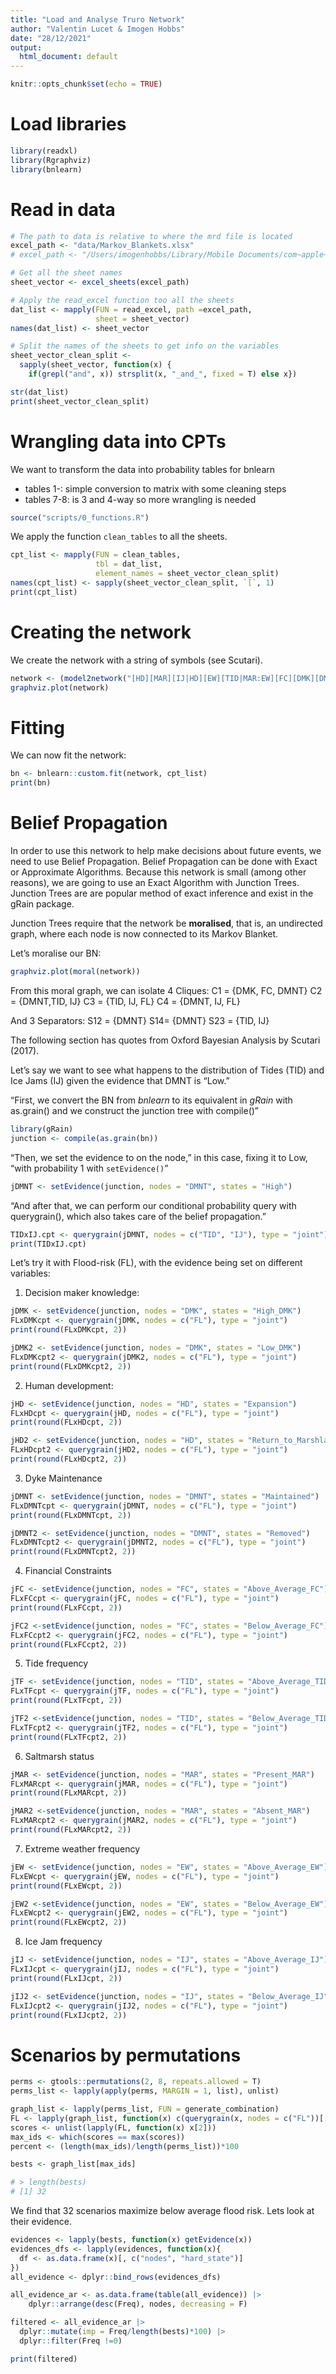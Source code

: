 ```yaml
---
title: "Load and Analyse Truro Network"
author: "Valentin Lucet & Imogen Hobbs"
date: "28/12/2021"
output:
  html_document: default
---
```


```r
knitr::opts_chunk$set(echo = TRUE)
```

# Load libraries 

```r
library(readxl)
library(Rgraphviz)
library(bnlearn)
```

# Read in data 

```r
# The path to data is relative to where the mrd file is located
excel_path <- "data/Markov_Blankets.xlsx"
# excel_path <- "/Users/imogenhobbs/Library/Mobile Documents/com~apple~CloudDocs/Theme 1 ResNet/MSc_Renewable_Resources/R/data/2Markov_Blankets.xlsx"

# Get all the sheet names
sheet_vector <- excel_sheets(excel_path)

# Apply the read_excel function too all the sheets
dat_list <- mapply(FUN = read_excel, path =excel_path, 
                   sheet = sheet_vector)
names(dat_list) <- sheet_vector

# Split the names of the sheets to get info on the variables
sheet_vector_clean_split <- 
  sapply(sheet_vector, function(x) { 
    if(grepl("and", x)) strsplit(x, "_and_", fixed = T) else x})

str(dat_list)
print(sheet_vector_clean_split)
```

# Wrangling data into CPTs

We want to transform the data into probability tables for bnlearn

- tables 1-: simple conversion to matrix with some cleaning steps
- tables 7-8: is 3 and 4-way so more wrangling is needed

```r
source("scripts/0_functions.R")
```

We apply the function `clean_tables` to all the sheets.

```r
cpt_list <- mapply(FUN = clean_tables, 
                   tbl = dat_list, 
                   element_names = sheet_vector_clean_split)
names(cpt_list) <- sapply(sheet_vector_clean_split, `[`, 1)
print(cpt_list)
```

# Creating the network

We create the network with a string of symbols (see
Scutari).

```r
network <- (model2network("[HD][MAR][IJ|HD][EW][TID|MAR:EW][FC][DMK][DMNT|FC:DMK][FL|IJ:TID:DMNT]"))
graphviz.plot(network)
```


# Fitting

We can now fit the network: 

```r
bn <- bnlearn::custom.fit(network, cpt_list)
print(bn)
```

# Belief Propagation

In order to use this network to help make decisions about future events, we need to use Belief Propagation. 
Belief Propagation can be done with Exact or Approximate Algorithms. Because this network is small (among other reasons), we are going 
to use an Exact Algorithm with Junction Trees. Junction Trees are are popular method of exact inference and exist in the gRain package. 

Junction Trees require that the network be **moralised**, that is, an undirected graph, where each node is now connected to its Markov Blanket. 

Let's moralise our BN:

```r
graphviz.plot(moral(network))
```

From this moral graph, we can isolate 4 Cliques:
C1 = {DMK, FC, DMNT}
C2 = {DMNT,TID, IJ}
C3 = {TID, IJ, FL}
C4 = {DMNT, IJ, FL}

And 3 Separators:
S12 = {DMNT}
S14= {DMNT}
S23 = {TID, IJ}

The following section has quotes from Oxford Bayesian Analysis by Scutari (2017).

Let's say we want to see what happens to the distribution of Tides (TID) and Ice Jams (IJ) given the evidence that DMNT is "Low."

"First, we convert the BN from *bnlearn* to its equivalent in *gRain* with as.grain() and we construct the junction tree with compile()"

```r
library(gRain)
junction <- compile(as.grain(bn))
```

"Then, we set the evidence to on the node," in this case, fixing it to Low, "with probability 1 with `setEvidence()`"

```r
jDMNT <- setEvidence(junction, nodes = "DMNT", states = "High")
```

"And after that, we can perform our conditional probability query with querygrain(), which also takes care of the belief propagation."

```r
TIDxIJ.cpt <- querygrain(jDMNT, nodes = c("TID", "IJ"), type = "joint")
print(TIDxIJ.cpt)
```

Let's try it with Flood-risk (FL), with the evidence being set on different variables:

1. Decision maker knowledge:

```r
jDMK <- setEvidence(junction, nodes = "DMK", states = "High_DMK")
FLxDMKcpt <- querygrain(jDMK, nodes = c("FL"), type = "joint")
print(round(FLxDMKcpt, 2))

jDMK2 <- setEvidence(junction, nodes = "DMK", states = "Low_DMK")
FLxDMKcpt2 <- querygrain(jDMK2, nodes = c("FL"), type = "joint")
print(round(FLxDMKcpt2, 2))
```

2. Human development:

```r
jHD <- setEvidence(junction, nodes = "HD", states = "Expansion")
FLxHDcpt <- querygrain(jHD, nodes = c("FL"), type = "joint")
print(round(FLxHDcpt, 2))

jHD2 <- setEvidence(junction, nodes = "HD", states = "Return_to_Marshland")
FLxHDcpt2 <- querygrain(jHD2, nodes = c("FL"), type = "joint")
print(round(FLxHDcpt2, 2))
```

3. Dyke Maintenance

```r
jDMNT <- setEvidence(junction, nodes = "DMNT", states = "Maintained")
FLxDMNTcpt <- querygrain(jDMNT, nodes = c("FL"), type = "joint")
print(round(FLxDMNTcpt, 2))

jDMNT2 <- setEvidence(junction, nodes = "DMNT", states = "Removed")
FLxDMNTcpt2 <- querygrain(jDMNT2, nodes = c("FL"), type = "joint")
print(round(FLxDMNTcpt2, 2))
```

4. Financial Constraints

```r
jFC <- setEvidence(junction, nodes = "FC", states = "Above_Average_FC")
FLxFCcpt <- querygrain(jFC, nodes = c("FL"), type = "joint")
print(round(FLxFCcpt, 2))

jFC2 <-setEvidence(junction, nodes = "FC", states = "Below_Average_FC")
FLxFCcpt2 <- querygrain(jFC2, nodes = c("FL"), type = "joint")
print(round(FLxFCcpt2, 2))
```

5. Tide frequency

```r
jTF <- setEvidence(junction, nodes = "TID", states = "Above_Average_TID")
FLxTFcpt <- querygrain(jTF, nodes = c("FL"), type = "joint")
print(round(FLxTFcpt, 2))

jTF2 <-setEvidence(junction, nodes = "TID", states = "Below_Average_TID")
FLxTFcpt2 <- querygrain(jTF2, nodes = c("FL"), type = "joint")
print(round(FLxTFcpt2, 2))
```

6. Saltmarsh status

```r
jMAR <- setEvidence(junction, nodes = "MAR", states = "Present_MAR")
FLxMARcpt <- querygrain(jMAR, nodes = c("FL"), type = "joint")
print(round(FLxMARcpt, 2))

jMAR2 <-setEvidence(junction, nodes = "MAR", states = "Absent_MAR")
FLxMARcpt2 <- querygrain(jMAR2, nodes = c("FL"), type = "joint")
print(round(FLxMARcpt2, 2))
```

7. Extreme weather frequency

```r
jEW <- setEvidence(junction, nodes = "EW", states = "Above_Average_EW")
FLxEWcpt <- querygrain(jEW, nodes = c("FL"), type = "joint")
print(round(FLxEWcpt, 2))

jEW2 <-setEvidence(junction, nodes = "EW", states = "Below_Average_EW")
FLxEWcpt2 <- querygrain(jEW2, nodes = c("FL"), type = "joint")
print(round(FLxEWcpt2, 2))
```

8. Ice Jam frequency

```r
jIJ <- setEvidence(junction, nodes = "IJ", states = "Above_Average_IJ")
FLxIJcpt <- querygrain(jIJ, nodes = c("FL"), type = "joint")
print(round(FLxIJcpt, 2))

jIJ2 <- setEvidence(junction, nodes = "IJ", states = "Below_Average_IJ")
FLxIJcpt2 <- querygrain(jIJ2, nodes = c("FL"), type = "joint")
print(round(FLxIJcpt2, 2))
```

# Scenarios by permutations

```r
perms <- gtools::permutations(2, 8, repeats.allowed = T)
perms_list <- lapply(apply(perms, MARGIN = 1, list), unlist)

graph_list <- lapply(perms_list, FUN = generate_combination)
FL <- lapply(graph_list, function(x) c(querygrain(x, nodes = c("FL"))[[1]])) 
scores <- unlist(lapply(FL, function(x) x[2]))
max_ids <- which(scores == max(scores))
percent <- (length(max_ids)/length(perms_list))*100

bests <- graph_list[max_ids]

# > length(bests)
# [1] 32
```

We find that 32 scenarios maximize below average flood risk. Lets look at their evidence.

```r
evidences <- lapply(bests, function(x) getEvidence(x))
evidences_dfs <- lapply(evidences, function(x){
  df <- as.data.frame(x)[, c("nodes", "hard_state")]
})
all_evidence <- dplyr::bind_rows(evidences_dfs)

all_evidence_ar <- as.data.frame(table(all_evidence)) |> 
    dplyr::arrange(desc(Freq), nodes, decreasing = F)

filtered <- all_evidence_ar |> 
  dplyr::mutate(imp = Freq/length(bests)*100) |> 
  dplyr::filter(Freq !=0)

print(filtered)
```
